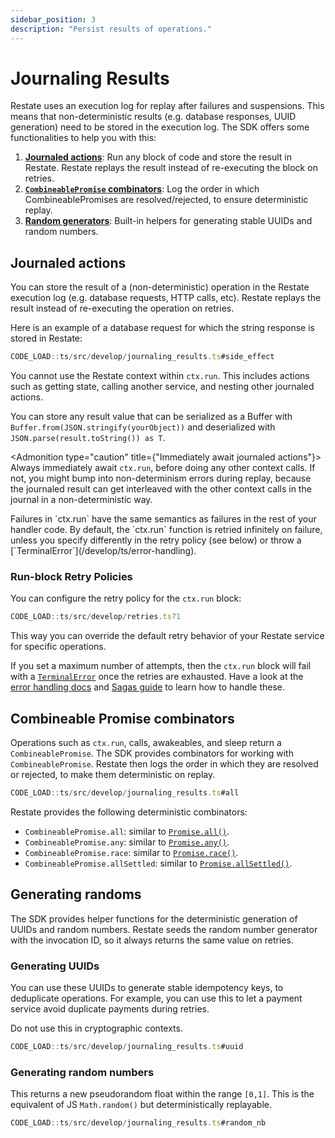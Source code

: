 ```yaml
---
sidebar_position: 3
description: "Persist results of operations."
---
```



# Journaling Results

Restate uses an execution log for replay after failures and suspensions.
This means that non-deterministic results (e.g. database responses, UUID generation) need to be stored in the execution log.
The SDK offers some functionalities to help you with this:
1. **[Journaled actions](/develop/ts/journaling-results#journaled-actions)**: Run any block of code and store the result in Restate. Restate replays the result instead of re-executing the block on retries.
2. **[`CombineablePromise` combinators](/develop/ts/journaling-results#combineable-promise-combinators)**: Log the order in which CombineablePromises are resolved/rejected, to ensure deterministic replay.
3. **[Random generators](/develop/ts/journaling-results#generating-randoms)**: Built-in helpers for generating stable UUIDs and random numbers.

## Journaled actions
You can store the result of a (non-deterministic) operation in the Restate execution log (e.g. database requests, HTTP calls, etc).
Restate replays the result instead of re-executing the operation on retries.

Here is an example of a database request for which the string response is stored in Restate:
```typescript
CODE_LOAD::ts/src/develop/journaling_results.ts#side_effect
```

You cannot use the Restate context within `ctx.run`.
This includes actions such as getting state, calling another service, and nesting other journaled actions.

You can store any result value that can be serialized as a Buffer with `Buffer.from(JSON.stringify(yourObject))` and deserialized with `JSON.parse(result.toString()) as T`.

<Admonition type="caution" title={"Immediately await journaled actions"}>
Always immediately await `ctx.run`, before doing any other context calls.
If not, you might bump into non-determinism errors during replay,
because the journaled result can get interleaved with the other context calls in the journal in a non-deterministic way.
</Admonition>

<Admonition type="note" title="Failure semantics">
Failures in `ctx.run` have the same semantics as failures in the rest of your handler code.
By default, the `ctx.run` function is retried infinitely on failure, unless you specify differently in the retry policy (see below) or throw a [`TerminalError`](/develop/ts/error-handling).
</Admonition>

### Run-block Retry Policies

You can configure the retry policy for the `ctx.run` block:

```ts
CODE_LOAD::ts/src/develop/retries.ts?1
```

This way you can override the default retry behavior of your Restate service for specific operations.

If you set a maximum number of attempts, then the `ctx.run` block will fail with a [`TerminalError`](/develop/ts/error-handling) once the retries are exhausted.
Have a look at the [error handling docs](/develop/ts/error-handling) and [Sagas guide](/guides/sagas) to learn how to handle these.


## Combineable Promise combinators
Operations such as `ctx.run`, calls, awakeables, and sleep return a `CombineablePromise`.
The SDK provides combinators for working with `CombineablePromise`.
Restate then logs the order in which they are resolved or rejected, to make them deterministic on replay.

```ts
CODE_LOAD::ts/src/develop/journaling_results.ts#all
```

Restate provides the following deterministic combinators:
- `CombineablePromise.all`: similar to [`Promise.all()`](https://developer.mozilla.org/en-US/docs/Web/JavaScript/Reference/Global_Objects/Promise/all).
- `CombineablePromise.any`: similar to [`Promise.any()`](https://developer.mozilla.org/en-US/docs/Web/JavaScript/Reference/Global_Objects/Promise/any).
- `CombineablePromise.race`: similar to [`Promise.race()`](https://developer.mozilla.org/en-US/docs/Web/JavaScript/Reference/Global_Objects/Promise/race).
- `CombineablePromise.allSettled`: similar to [`Promise.allSettled()`](https://developer.mozilla.org/en-US/docs/Web/JavaScript/Reference/Global_Objects/Promise/allSettled).

## Generating randoms
The SDK provides helper functions for the deterministic generation of UUIDs and random numbers. Restate seeds the random number generator with the invocation ID, so it always returns the same value on retries.

### Generating UUIDs

You can use these UUIDs to generate stable idempotency keys, to deduplicate operations. For example, you can use this to let a payment service avoid duplicate payments during retries.

Do not use this in cryptographic contexts.

```typescript
CODE_LOAD::ts/src/develop/journaling_results.ts#uuid
```


### Generating random numbers


This returns a new pseudorandom float within the range `[0,1]`.
This is the equivalent of JS `Math.random()` but deterministically replayable.

```typescript
CODE_LOAD::ts/src/develop/journaling_results.ts#random_nb
```
